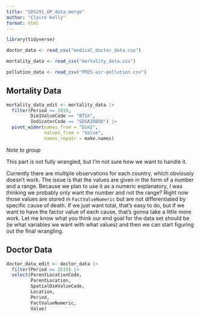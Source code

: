 ```yaml
---
title: "SDS291_GP_data_merge"
author: "Claire Kelly"
format: html
---
```


```r
library(tidyverse)
```

```r
doctor_data <- read_csv("medical_doctor_data.csv")

mortality_data <- read_csv("mortality_data.csv")

pollution_data <- read_csv("PM25-air-pollution.csv")
```


## Mortality Data

```r
mortality_data_edit <- mortality_data |> 
  filter(Period == 2019, 
         Dim1ValueCode == "BTSX", 
         IndicatorCode == "SDGAIRBOD") |>
  pivot_wider(names_from = "Dim2", 
              values_from = "Value", 
              names_repair = make.names)

```

*Note to group* 

This part is not fully wrangled, but I'm not sure how we want to handle it. 

Currently there are multiple observations for each country, which obviously doesn't work. The issue is that the values are given in the form of a number and a range. Because we plan to use it as a numeric explanatory, I was thinking we probably only want the number and not the range? Right now those values are stored in `FactValueNumeric` but are not differentiated by specific cause of death. If we just want total, that's easy to do, but if we want to have the factor value of each cause, that's gonna take a little more work. Let me know what you think our end goal for the data set should be (ie what variables we want with what values) and then we can start figuring out the final wrangling. 

## Doctor Data

```r
doctor_data_edit <- doctor_data |> 
  filter(Period == 2019) |>
  select(ParentLocationCode, 
         ParentLocation, 
         SpatialDimValueCode, 
         Location, 
         Period, 
         FactValueNumeric, 
         Value)
```
